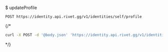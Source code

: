 $ updateProfile
```
POST https://identity.api.rivet.gg/v1/identities/self/profile
```


{/*<RequestExample>
```bash curl
curl -X POST -d '@body.json' 'https://identity.api.rivet.gg/v1/identities/self/profile'
```
</RequestExample>*/}
